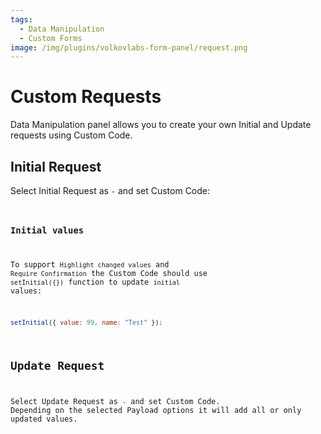 ```yaml
---
tags:
  - Data Manipulation
  - Custom Forms
image: /img/plugins/volkovlabs-form-panel/request.png
---
```



# Custom Requests

Data Manipulation panel allows you to create your own Initial and Update requests using Custom Code.

## Initial Request

Select Initial Request as `-` and set Custom Code:

<Code
  url="https://github.com/VolkovLabs/volkovlabs.io/blob/main/docs/volkovlabs-form-panel/js/initial-request.js"
  language="js"
/>

### Initial values

To support `Highlight changed values` and `Require Confirmation` the Custom Code should use `setInitial({})` function to update `initial` values:

```javascript
setInitial({ value: 99, name: "Test" });
```

## Update Request

Select Update Request as `-` and set Custom Code. Depending on the selected Payload options it will add all or only updated values.

<Code
  url="https://github.com/VolkovLabs/volkovlabs.io/blob/main/docs/volkovlabs-form-panel/js/update-request.js"
  language="js"
/>

